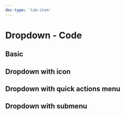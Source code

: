```yaml
---
doc-type: 'tab-item'
---
```





# Dropdown - Code

## Basic

<DropdownPlayground height="28rem" />

## Dropdown with icon

<DropdownIconPlayground height="18rem" />

## Dropdown with quick actions menu

<QuickActionsTag />

<DropdownQuickActionsPlayground height="22rem" />

## Dropdown with submenu

<DropdownSubmenuPlayground height="22rem" />

<PropsApi />
<ItemPropsApi />
